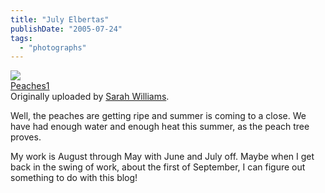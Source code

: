 ```yaml
---
title: "July Elbertas"
publishDate: "2005-07-24"
tags: 
  - "photographs"
---
```


[![](images/27990433_467ffc0eea_m.jpg)](http://www.flickr.com/photos/54325514@N00/27990433/ "photo sharing")  
[Peaches1](http://www.flickr.com/photos/54325514@N00/27990433/)  
Originally uploaded by [Sarah Williams](http://www.flickr.com/people/54325514@N00/).

Well, the peaches are getting ripe and summer is coming to a close. We have had enough water and enough heat this summer, as the peach tree proves.  
  
My work is August through May with June and July off. Maybe when I get back in the swing of work, about the first of September, I can figure out something to do with this blog!
